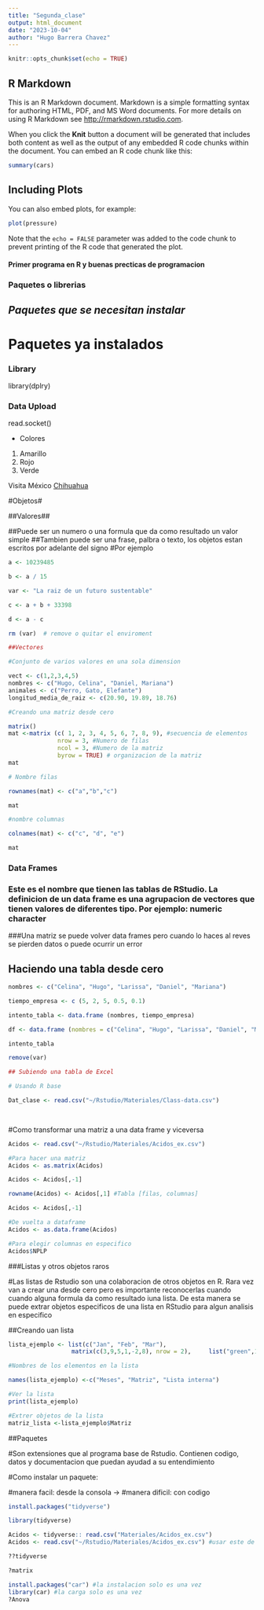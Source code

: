 ```yaml
---
title: "Segunda_clase"
output: html_document
date: "2023-10-04"
author: "Hugo Barrera Chavez"
---
```


```r
knitr::opts_chunk$set(echo = TRUE)
```

## R Markdown

This is an R Markdown document. Markdown is a simple formatting syntax for authoring HTML, PDF, and MS Word documents. For more details on using R Markdown see <http://rmarkdown.rstudio.com>.

When you click the **Knit** button a document will be generated that includes both content as well as the output of any embedded R code chunks within the document. You can embed an R code chunk like this:

```r
summary(cars)
```

## Including Plots

You can also embed plots, for example:

```r
plot(pressure)
```

Note that the `echo = FALSE` parameter was added to the code chunk to prevent printing of the R code that generated the plot.

#### Primer programa en R y buenas precticas de programacion ####

### Paquetes o librerias ###

## _Paquetes que se necesitan instalar_

# **Paquetes ya instalados**

### Library ###

library(dplry)

### Data Upload ###

read.socket()

* Colores
 1. Amarillo
 2. Rojo
 3. Verde
 
 Visita México [Chihuahua](https://visitmexico.com/chihuahua)
 
#Objetos#

##Valores##

##Puede ser un numero o una formula que da como resultado un valor simple
##Tambien puede ser una frase, palbra o texto, los objetos estan escritos por adelante del signo
#Por ejemplo

```r


a <- 10239485

b <- a / 15

var <- "La raiz de un futuro sustentable"

c <- a + b + 33398  

d <- a - c  

rm (var)  # remove o quitar el enviroment

##Vectores 

#Conjunto de varios valores en una sola dimension 

```


```r



vect <- c(1,2,3,4,5)
nombres <- c("Hugo, Celina", "Daniel, Mariana")
animales <- c("Perro, Gato, Elefante")
longitud_media_de_raiz <- c(20.90, 19.89, 18.76)

```

```r

#Creando una matriz desde cero

matrix()
mat <-matrix (c( 1, 2, 3, 4, 5, 6, 7, 8, 9), #secuencia de elementos  
              nrow = 3, #Numero de filas
              ncol = 3, #Numero de la matriz
              byrow = TRUE) # organizacion de la matriz
mat

# Nombre filas

rownames(mat) <- c("a","b","c")

mat

#nombre columnas

colnames(mat) <- c("c", "d", "e")

mat

```
### Data Frames

### Este es el nombre que tienen las tablas de RStudio. La definicion de un data frame es una agrupacion de vectores que tienen valores de diferentes tipo. Por ejemplo: numeric character

###Una matriz se puede volver data frames pero cuando lo haces al reves se pierden datos o puede ocurrir un error

## Haciendo una tabla desde cero 

```r

nombres <- c("Celina", "Hugo", "Larissa", "Daniel", "Mariana")

tiempo_empresa <- c (5, 2, 5, 0.5, 0.1)

intento_tabla <- data.frame (nombres, tiempo_empresa)

df <- data.frame (nombres = c("Celina", "Hugo", "Larissa", "Daniel", "Mariana"), tiempo_empresa = c(5, 2, 5, 0.5, 0.1))

intento_tabla

remove(var)

```

```r
## Subiendo una tabla de Excel 

# Usando R base 

Dat_clase <- read.csv("~/Rstudio/Materiales/Class-data.csv")

 
```

#Como transformar una matriz a una data frame y viceversa
```r


Acidos <- read.csv("~/Rstudio/Materiales/Acidos_ex.csv")

#Para hacer una matriz 
Acidos <- as.matrix(Acidos)

Acidos <- Acidos[,-1]

rowname(Acidos) <- Acidos[,1] #Tabla [filas, columnas]

Acidos <- Acidos[,-1]

#De vuelta a dataframe
Acidos <- as.data.frame(Acidos)

#Para elegir columnas en especifico
Acidos$NPLP

```

###Listas y otros objetos raros

#Las listas de Rstudio son una colaboracion de otros objetos en R. Rara vez van a crear una desde cero pero es importante reconocerlas cuando cuando alguna formula da como resultado iuna lista. De esta manera se puede extrar objetos especificos de una lista en RStudio para algun analisis en especifico
 
##Creando uan lista 
```r

lista_ejemplo <- list(c("Jan", "Feb", "Mar"),
                  matrix(c(3,9,5,1,-2,8), nrow = 2),     list("green",12.3))

#Nombres de los elementos en la lista 

names(lista_ejemplo) <-c("Meses", "Matriz", "Lista interna")

#Ver la lista
print(lista_ejemplo)

#Extrer objetos de la lista
matriz_lista <-lista_ejemplo$Matriz


```

##Paquetes

#Son extensiones que al programa base de Rstudio. Contienen codigo, datos y documentacion que puedan ayudad a su entendimiento

#Como instalar un paquete:

#manera facil: desde la consola ->
#manera dificil: con codigo

```r
install.packages("tidyverse")

library(tidyverse)

```

```r

Acidos <- tidyverse:: read.csv("Materiales/Acidos_ex.csv")
Acidos <- read.csv("~/Rstudio/Materiales/Acidos_ex.csv") #usar este de preferencia

??tidyverse

?matrix

```

```r

install.packages("car") #la instalacion solo es una vez
library(car) #la carga solo es una vez
?Anova
```

